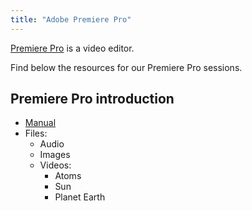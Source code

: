 ```yaml
---
title: "Adobe Premiere Pro"
---
```


[Premiere Pro](https://my.uq.edu.au/information-and-services/information-technology/software-and-web-apps/uq-software-catalogue/adobe-software) is a video editor.

Find below the resources for our Premiere Pro sessions.

## Premiere Pro introduction

* [Manual](https://github.com/uqlibrary/technology-training-assets/raw/master/Premiere_Pro/Premiere_Pro_Video_Editing_Basics.pdf)
* Files:
  * Audio
  * Images
  * Videos:
    * Atoms
    * Sun
    * Planet Earth
